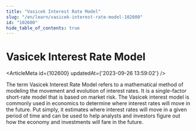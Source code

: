 ```yaml
---
title: "Vasicek Interest Rate Model"
slug: "/en/learn/vasicek-interest-rate-model-102600"
id: "102600"
hide_table_of_contents: true
---
```



# Vasicek Interest Rate Model

<ArticleMeta id={102600} updatedAt={'2023-09-26 13:59:02'} />
<div className='border-solid border-b border-t-0 my-4 border-[var(--ifm-color-gray-300)]' />

The term Vasicek Interest Rate Model refers to a mathematical method of modeling the movement and evolution of interest rates. It is a single-factor short-rate model that is based on market risk. The Vasicek interest model is commonly used in economics to determine where interest rates will move in the future. Put simply, it estimates where interest rates will move in a given period of time and can be used to help analysts and investors figure out how the economy and investments will fare in the future.
